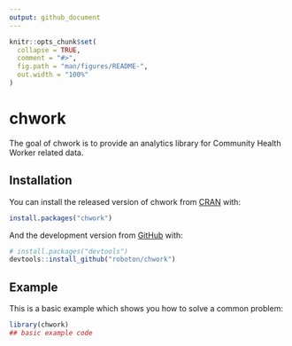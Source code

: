 ```yaml
---
output: github_document
---
```


<!-- README.md is generated from README.Rmd. Please edit that file -->

```r
knitr::opts_chunk$set(
  collapse = TRUE,
  comment = "#>",
  fig.path = "man/figures/README-",
  out.width = "100%"
)
```

# chwork

<!-- badges: start -->
<!-- badges: end -->

The goal of chwork is to provide an analytics library for Community Health Worker related data.

## Installation

You can install the released version of chwork from [CRAN](https://CRAN.R-project.org) with:

``` r
install.packages("chwork")
```

And the development version from [GitHub](https://github.com/) with:

``` r
# install.packages("devtools")
devtools::install_github("roboton/chwork")
```
## Example

This is a basic example which shows you how to solve a common problem:

```r
library(chwork)
## basic example code
```
